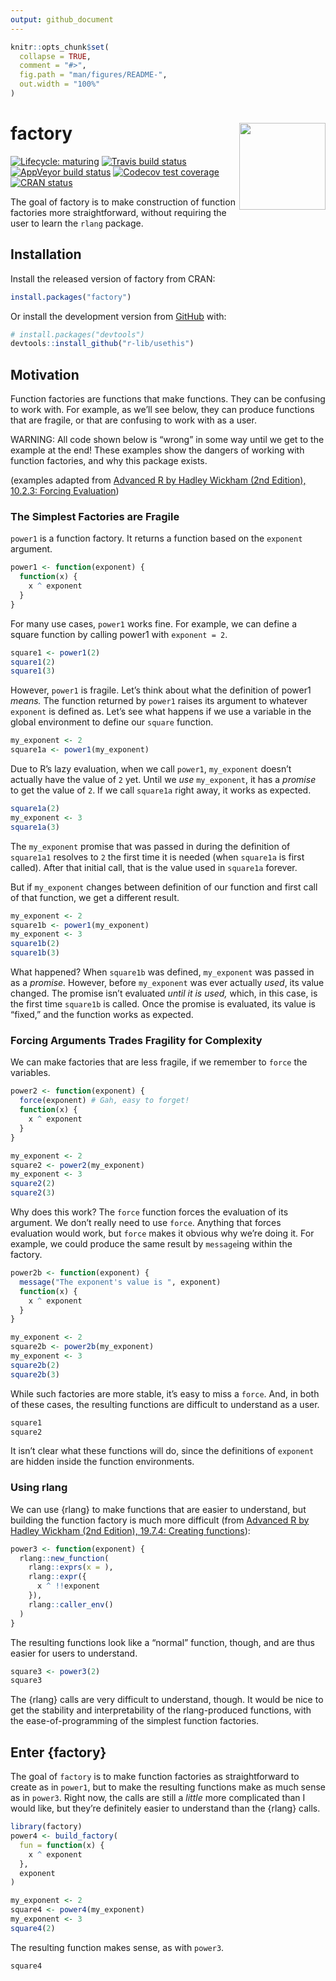 ```yaml
---
output: github_document
---
```


<!-- README.md is generated from README.Rmd. Please edit that file -->

```r
knitr::opts_chunk$set(
  collapse = TRUE,
  comment = "#>",
  fig.path = "man/figures/README-",
  out.width = "100%"
)
```
# factory <img src='man/figures/factory.png' align="right" height="138.5" />

<!-- badges: start -->
[![Lifecycle: maturing](https://img.shields.io/badge/lifecycle-maturing-blue.svg)](https://www.tidyverse.org/lifecycle/#maturing)
[![Travis build status](https://travis-ci.org/jonthegeek/factory.svg?branch=master)](https://travis-ci.org/jonthegeek/factory)
[![AppVeyor build status](https://ci.appveyor.com/api/projects/status/github/jonthegeek/factory?branch=master&svg=true)](https://ci.appveyor.com/project/jonthegeek/factory)
[![Codecov test coverage](https://codecov.io/gh/jonthegeek/factory/branch/master/graph/badge.svg)](https://codecov.io/gh/jonthegeek/factory?branch=master)
[![CRAN status](https://www.r-pkg.org/badges/version/factory)](https://CRAN.R-project.org/package=factory)
<!-- badges: end -->

The goal of factory is to make construction of function factories more straightforward, without requiring the user to learn the `rlang` package.

## Installation

Install the released version of factory from CRAN:

```r
install.packages("factory")
```

Or install the development version from [GitHub](https://github.com/jonthegeek/factory) with:

```r
# install.packages("devtools")
devtools::install_github("r-lib/usethis")
```

## Motivation

Function factories are functions that make functions. 
They can be confusing to work with. 
For example, as we'll see below, they can produce functions that are fragile, or that are confusing to work with as a user.

WARNING: All code shown below is "wrong" in some way until we get to the example at the end! These examples show the dangers of working with function factories, and why this package exists.

(examples adapted from [Advanced R by Hadley Wickham (2nd Edition), 10.2.3: Forcing Evaluation](https://adv-r.hadley.nz/function-factories.html#forcing-evaluation))

### The Simplest Factories are Fragile

`power1` is a function factory. 
It returns a function based on the `exponent` argument.

```r
power1 <- function(exponent) {
  function(x) {
    x ^ exponent
  }
}
```

For many use cases, `power1` works fine.
For example, we can define a square function by calling power1 with `exponent = 2`.

```r
square1 <- power1(2)
square1(2)
square1(3)
```

However, `power1` is fragile. 
Let's think about what the definition of power1 *means.* 
The function returned by `power1` raises its argument to whatever `exponent` is defined as.
Let's see what happens if we use a variable in the global environment to define our `square` function.

```r
my_exponent <- 2
square1a <- power1(my_exponent)
```

Due to R's lazy evaluation, when we call `power1`, `my_exponent` doesn't actually have the value of `2` yet.
Until we *use* `my_exponent`, it has a *promise* to get the value of `2`.
If we call `square1a` right away, it works as expected.

```r
square1a(2)
my_exponent <- 3
square1a(3)
```

The `my_exponent` promise that was passed in during the definition of `square1a1` resolves to `2` the first time it is needed (when `square1a` is first called). After that initial call, that is the value used in `square1a` forever.

But if `my_exponent` changes between definition of our function and first call of that function, we get a different result.

```r
my_exponent <- 2
square1b <- power1(my_exponent)
my_exponent <- 3
square1b(2)
square1b(3)
```

What happened? 
When `square1b` was defined, `my_exponent` was passed in as a *promise.* 
However, before `my_exponent` was ever actually *used*, its value changed.
The promise isn't evaluated *until it is used,* which, in this case, is the first time `square1b` is called.
Once the promise is evaluated, its value is "fixed," and the function works as expected.

### Forcing Arguments Trades Fragility for Complexity

We can make factories that are less fragile, if we remember to `force` the variables.

```r
power2 <- function(exponent) {
  force(exponent) # Gah, easy to forget!
  function(x) {
    x ^ exponent
  }
}

my_exponent <- 2
square2 <- power2(my_exponent)
my_exponent <- 3
square2(2)
square2(3)
```

Why does this work?
The `force` function forces the evaluation of its argument.
We don't really need to use `force`. 
Anything that forces evaluation would work, but `force` makes it obvious why we're doing it.
For example, we could produce the same result by `message`ing within the factory.

```r
power2b <- function(exponent) {
  message("The exponent's value is ", exponent)
  function(x) {
    x ^ exponent
  }
}

my_exponent <- 2
square2b <- power2b(my_exponent)
my_exponent <- 3
square2b(2)
square2b(3)
```

While such factories are more stable, it's easy to miss a `force`.
And, in both of these cases, the resulting functions are difficult to understand as a user.
```r
square1
square2
```

It isn't clear what these functions will do, since the definitions of `exponent` are hidden inside the function environments.

### Using rlang

We can use {rlang} to make functions that are easier to understand, but building the function factory is much more difficult (from [Advanced R by Hadley Wickham (2nd Edition), 19.7.4: Creating functions](https://adv-r.hadley.nz/quasiquotation.html#new-function)): 

```r
power3 <- function(exponent) {
  rlang::new_function(
    rlang::exprs(x = ), 
    rlang::expr({
      x ^ !!exponent
    }), 
    rlang::caller_env()
  )
}
```

The resulting functions look like a "normal" function, though, and are thus easier for users to understand.

```r
square3 <- power3(2)
square3
```

The {rlang} calls are very difficult to understand, though.
It would be nice to get the stability and interpretability of the rlang-produced functions, with the ease-of-programming of the simplest function factories.


## Enter {factory}

The goal of `factory` is to make function factories as straightforward to create as in `power1`, but to make the resulting functions make as much sense as in `power3`.
Right now, the calls are still a *little* more complicated than I would like, but they're definitely easier to understand than the {rlang} calls.

```r
library(factory)
power4 <- build_factory(
  fun = function(x) {
    x ^ exponent
  },
  exponent
)

my_exponent <- 2
square4 <- power4(my_exponent)
my_exponent <- 3
square4(2)
```

The resulting function makes sense, as with `power3`.

```r
square4
```
